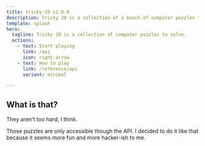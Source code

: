 ```yaml
---
title: tricky-20 v1.0.0
description: Tricky 20 is a collection of a bunch of computer puzzles to solve.
template: splash
hero:
  tagline: Tricky 20 is a collection of computer puzzles to solve.
  actions:
    - text: Start playing
      link: /api
      icon: right-arrow
    - text: How to play
      link: /reference/api
      variant: minimal

---
```



## What is that?

<CardGrid>
  <Card icon="puzzle" title="Collection of computer puzzles">They aren't too hard, I think.</Card>

  <Card icon="seti:json" title="Only accessible though an API">Those puzzles are only accessible though
the API. I decided to do it like that because it seems more fun and more hacker-ish to me.</Card>
</CardGrid>

<LinkCard
  title="Codeberg repository, you can also report bugs there!"
  href="https://codeberg.org/virtualfuzz/tricky-20"
/>
